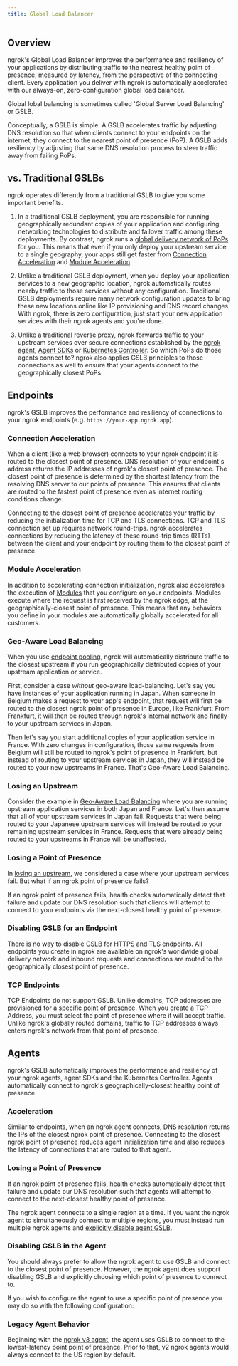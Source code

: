 ```yaml
---
title: Global Load Balancer
---
```







## Overview

ngrok's Global Load Balancer improves the performance and resiliency of your
applications by distributing traffic to the nearest healthy point of presence,
measured by latency, from the perspective of the connecting client. Every
application you deliver with ngrok is automatically accelerated with our
always-on, zero-configuration global load balancer.

Global lobal balancing is sometimes called 'Global Server Load Balancing' or
GSLB.

Conceptually, a GSLB is simple. A GSLB accelerates traffic by adjusting DNS
resolution so that when clients connect to your endpoints on the internet, they
connect to the nearest point of presence (PoP). A GSLB adds resiliency by
adjusting that same DNS resolution process to steer traffic away from failing
PoPs.

## vs. Traditional GSLBs

ngrok operates differently from a traditional GSLB to give you some important
benefits.

1. In a traditional GSLB deployment, you are responsible for running
   geographically redundant copies of your application and configuring networking
   technologies to distribute and failover traffic among these deployments. By
   contrast, ngrok runs a [global delivery network of
   PoPs](/universal-gateway/points-of-presence/) for you. This means that even if you
   only deploy your upstream service to a single geography, your apps still get
   faster from [Connection Acceleration](#connection-acceleration) and [Module
   Acceleration](#module-acceleration).

2. Unlike a traditional GSLB deployment, when you deploy your application
   services to a new geographic location, ngrok automatically routes nearby
   traffic to those services without any configuration. Traditional GSLB
   deployments require many network configuration updates to bring these new
   locations online like IP provisioning and DNS record changes. With ngrok, there
   is zero configuration, just start your new application services with their
   ngrok agents and you're done.

3. Unlike a traditional reverse proxy, ngrok forwards traffic to your upstream
   services over secure connections established by the [ngrok agent](/agent/),
   [Agent SDKs](/agent-sdks) or [Kubernetes Controller](/k8s/). So which PoPs do
   those agents connect to? ngrok also applies GSLB principles to those
   connections as well to ensure that your agents connect to the geographically
   closest PoPs.

## Endpoints

ngrok's GSLB improves the performance and resiliency of connections to your
ngrok endpoints (e.g. `https://your-app.ngrok.app`).

### Connection Acceleration

When a client (like a web browser) connects to your ngrok endpoint it is routed
to the closest point of presence. DNS resolution of your endpoint's address
returns the IP addresses of ngrok's closest point of presence. The closest point
of presence is determined by the shortest latency from the resolving DNS server
to our points of presence. This ensures that clients are routed to the fastest
point of presence even as internet routing conditions change.

Connecting to the closest point of presence accelerates your traffic by
reducing the initialization time for TCP and TLS connections. TCP and TLS
connection set up requires network round-trips. ngrok accelerates connections
by reducing the latency of these round-trip times (RTTs) between the client and
your endpoint by routing them to the closest point of presence.

### Module Acceleration

In addition to accelerating connection initialization, ngrok also accelerates
the execution of [Modules](/traffic-policy/actions/) that you configure on your
endpoints. Modules execute where the request is first received by the ngrok
edge, at the geographically-closest point of presence. This means that any
behaviors you define in your modules are automatically globally accelerated for
all customers.

### Geo-Aware Load Balancing

When you use [endpoint pooling](/universal-gateway/endpoint-pooling), ngrok will automatically distribute traffic to the closest upstream if you run geographically distributed copies of your upstream application or service.

First, consider a case _without_ geo-aware load-balancing. Let's say you have
instances of your application running in Japan. When someone in Belgium makes
a request to your app's endpoint, that request will first be routed to the
closest ngrok point of presence in Europe, like Frankfurt. From Frankfurt, it
will then be routed through ngrok's internal network and finally to your
upstream services in Japan.

Then let's say you start additional copies of your application service in
France. With zero changes in configuration, those same requests from Belgium
will still be routed to ngrok's point of presence in Frankfurt, but instead of
routing to your upstream services in Japan, they will instead be routed to your
new upstreams in France. That's Geo-Aware Load Balancing.

### Losing an Upstream 

Consider the example in [Geo-Aware Load Balancing](#geo-aware-load-balancing)
where you are running upstream application services in both Japan and France.
Let's then assume that all of your upstream services in Japan fail. Requests
that were being routed to your Japanese upstream services will instead be
routed to your remaining upstream services in France. Requests that were
already being routed to your upstreams in France will be unaffected.

### Losing a Point of Presence 

In [losing an upstream](#losing-an-upstream), we considered a case where your
upstream services fail. But what if an ngrok point of presence fails?

If an ngrok point of presence fails, health checks automatically detect that
failure and update our DNS resolution such that clients will attempt to connect
to your endpoints via the next-closest healthy point of presence.

### Disabling GSLB for an Endpoint 

There is no way to disable GSLB for HTTPS and TLS endpoints. All endpoints you
create in ngrok are available on ngrok's worldwide global delivery network and
inbound requests and connections are routed to the geographically closest point
of presence.

### TCP Endpoints

TCP Endpoints do not support GSLB. Unlike domains, TCP addresses are
provisioned for a specific point of presence. When you create a TCP Address,
you must select the point of presence where it will accept traffic. Unlike
ngrok's globally routed domains, traffic to TCP addresses always enters ngrok's
network from that point of presence.

## Agents

ngrok's GSLB automatically improves the performance and resiliency of your
ngrok agents, agent SDKs and the Kubernetes Controller. Agents automatically
connect to ngrok's geographically-closest healthy point of presence.

### Acceleration

Similar to endpoints, when an ngrok agent connects, DNS resolution returns the
IPs of the closest ngrok point of presence. Connecting to the closest ngrok
point of presence reduces agent initialization time and also reduces the
latency of connections that are routed to that agent.

### Losing a Point of Presence 

If an ngrok point of presence fails, health checks automatically detect that
failure and update our DNS resolution such that agents will attempt to connect
to the next-closest healthy point of presence.

The ngrok agent connects to a single region at a time. If you want the ngrok
agent to simultaneously connect to multiple regions, you must instead run
multiple ngrok agents and [explicitly disable agent
GSLB](#agents-disabling-gslb).

### Disabling GSLB in the Agent 

You should always prefer to allow the ngrok agent to use GSLB and connect to
the closest point of presence. However, the ngrok agent does support disabling
GSLB and explicitly choosing which point of presence to connect to.

If you wish to configure the agent to use a specific point of presence you may
do so with the following configuration:

<Tabs groupId="connectivity" queryString="cty">
	<TabItem value="agent-cli" label="Agent CLI" default>
		<ExplicitRegionAgentCliExample />
	</TabItem>
	<TabItem value="agent-config" label="Agent Config">
		<ExplicitRegionAgentConfigExample />
	</TabItem>
	<TabItem value="ssh" label="SSH Reverse Tunnel">
		<ExplicitRegionSshExample />
	</TabItem>
	<TabItem value="go-sdk" label="Go">
		<ExplicitRegionGoSdkExample />
	</TabItem>
	<TabItem value="javascript-sdk" label="Javascript">
		<ExplicitRegionJavascriptSdkExample />
	</TabItem>
	<TabItem value="python-sdk" label="Python">
		<ExplicitRegionPythonSdkExample />
	</TabItem>
	<TabItem value="rust-sdk" label="Rust">
		<ExplicitRegionRustSdkExample />
	</TabItem>
	<TabItem value="k8s" label="Kubernetes Controller">
		<ExplicitRegionKubernetesExample />
	</TabItem>
</Tabs>

### Legacy Agent Behavior

Beginning with the [ngrok v3
agent](/agent/changelog#ngrok-agent-300---2022-03-28), the agent uses GSLB to
connect to the lowest-latency point point of presence. Prior to that, v2 ngrok
agents would always connect to the US region by default.
